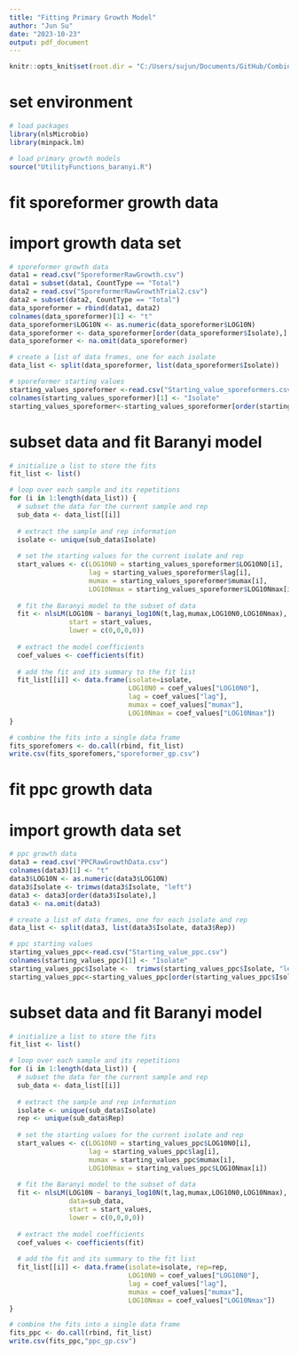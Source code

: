 ```yaml
---
title: "Fitting Primary Growth Model"
author: "Jun Su"
date: "2023-10-23"
output: pdf_document
---
```


```r
knitr::opts_knit$set(root.dir = "C:/Users/sujun/Documents/GitHub/Combined-Spoilage-Model-App/Refit Primary Growth Model")
```

# set environment
```r
# load packages
library(nlsMicrobio)
library(minpack.lm)

# load primary growth models
source("UtilityFunctions_baranyi.R")
```

# fit sporeformer growth data 
# import growth data set 
```r
# sporeformer growth data 
data1 = read.csv("SporeformerRawGrowth.csv")
data1 = subset(data1, CountType == "Total")
data2 = read.csv("SporeformerRawGrowthTrial2.csv")
data2 = subset(data2, CountType == "Total")
data_sporeformer = rbind(data1, data2)
colnames(data_sporeformer)[1] <- "t"
data_sporeformer$LOG10N <- as.numeric(data_sporeformer$LOG10N)
data_sporeformer <- data_sporeformer[order(data_sporeformer$Isolate),]
data_sporeformer <- na.omit(data_sporeformer)

# create a list of data frames, one for each isolate
data_list <- split(data_sporeformer, list(data_sporeformer$Isolate))

# sporeformer starting values
starting_values_sporeformer <-read.csv("Starting_value_sporeformers.csv")
colnames(starting_values_sporeformer)[1] <- "Isolate"
starting_values_sporeformer<-starting_values_sporeformer[order(starting_values_sporeformer$Isolate),]
```

# subset data and fit Baranyi model
```r
# initialize a list to store the fits
fit_list <- list()

# loop over each sample and its repetitions
for (i in 1:length(data_list)) {
  # subset the data for the current sample and rep
  sub_data <- data_list[[i]]
  
  # extract the sample and rep information
  isolate <- unique(sub_data$Isolate)
  
  # set the starting values for the current isolate and rep
  start_values <- c(LOG10N0 = starting_values_sporeformer$LOG10N0[i],
                    lag = starting_values_sporeformer$lag[i],
                    mumax = starting_values_sporeformer$mumax[i],
                    LOG10Nmax = starting_values_sporeformer$LOG10Nmax[i])
  
  # fit the Baranyi model to the subset of data
  fit <- nlsLM(LOG10N ~ baranyi_log10N(t,lag,mumax,LOG10N0,LOG10Nmax), data=sub_data,
               start = start_values, 
               lower = c(0,0,0,0))
  
  # extract the model coefficients
  coef_values <- coefficients(fit)
  
  # add the fit and its summary to the fit list
  fit_list[[i]] <- data.frame(isolate=isolate,  
                              LOG10N0 = coef_values["LOG10N0"],
                              lag = coef_values["lag"],
                              mumax = coef_values["mumax"],
                              LOG10Nmax = coef_values["LOG10Nmax"])
}

# combine the fits into a single data frame
fits_sporefomers <- do.call(rbind, fit_list)
write.csv(fits_sporefomers,"sporeformer_gp.csv")
```

# fit ppc growth data 
# import growth data set
```r
# ppc growth data 
data3 = read.csv("PPCRawGrowthData.csv")
colnames(data3)[1] <- "t"
data3$LOG10N <- as.numeric(data3$LOG10N)
data3$Isolate <- trimws(data3$Isolate, "left")
data3 <- data3[order(data3$Isolate),]
data3 <- na.omit(data3)

# create a list of data frames, one for each isolate and rep
data_list <- split(data3, list(data3$Isolate, data3$Rep))

# ppc starting values
starting_values_ppc<-read.csv("Starting_value_ppc.csv")
colnames(starting_values_ppc)[1] <- "Isolate"
starting_values_ppc$Isolate <-  trimws(starting_values_ppc$Isolate, "left")
starting_values_ppc<-starting_values_ppc[order(starting_values_ppc$Isolate),]
```

# subset data and fit Baranyi model 
```r
# initialize a list to store the fits
fit_list <- list()

# loop over each sample and its repetitions
for (i in 1:length(data_list)) {
  # subset the data for the current sample and rep
  sub_data <- data_list[[i]]
  
  # extract the sample and rep information
  isolate <- unique(sub_data$Isolate)
  rep <- unique(sub_data$Rep)
  
  # set the starting values for the current isolate and rep
  start_values <- c(LOG10N0 = starting_values_ppc$LOG10N0[i],
                    lag = starting_values_ppc$lag[i],
                    mumax = starting_values_ppc$mumax[i],
                    LOG10Nmax = starting_values_ppc$LOG10Nmax[i])
  
  # fit the Baranyi model to the subset of data
  fit <- nlsLM(LOG10N ~ baranyi_log10N(t,lag,mumax,LOG10N0,LOG10Nmax),    
               data=sub_data,
               start = start_values, 
               lower = c(0,0,0,0))
  
  # extract the model coefficients
  coef_values <- coefficients(fit)
  
  # add the fit and its summary to the fit list
  fit_list[[i]] <- data.frame(isolate=isolate, rep=rep, 
                              LOG10N0 = coef_values["LOG10N0"],
                              lag = coef_values["lag"],
                              mumax = coef_values["mumax"],
                              LOG10Nmax = coef_values["LOG10Nmax"])
}

# combine the fits into a single data frame
fits_ppc <- do.call(rbind, fit_list)
write.csv(fits_ppc,"ppc_gp.csv")
```

